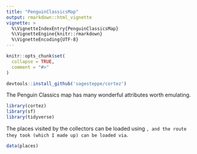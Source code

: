 ```yaml
---
title: "PenguinClassicsMap"
output: rmarkdown::html_vignette
vignette: >
  %\VignetteIndexEntry{PenguinClassicsMap}
  %\VignetteEngine{knitr::rmarkdown}
  %\VignetteEncoding{UTF-8}
---
```


```r
knitr::opts_chunk$set(
  collapse = TRUE,
  comment = "#>"
)
```


```r
devtools::install_github('sagesteppe/cortez')
```

The Penguin Classics map has many wonderful attributes worth emulating. 

```r
library(cortez)
library(sf)
library(tidyverse)
```

The places visited by the collectors can be loaded using ``, and the route they took (which I made up) can be loaded via ``. 

```r

data(places)

```

